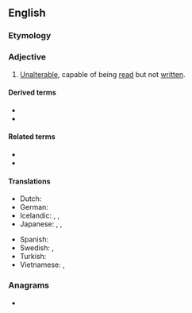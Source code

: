 ==English==
{{wikipedia}}

===Etymology===
{{compound|en|read|only}}

===Adjective===
{{en-adj|-}}

# {{lb|en|computing}} [[unalterable|Unalterable]], capable of being [[read]] but not [[written]].

====Derived terms====
* {{l|en|read-only access}}
* {{l|en|read-only memory}}

====Related terms====
* {{l|en|read-write}}
* {{l|en|write-only}}

====Translations====
{{trans-top|capable of being read but not written}}
* Dutch: {{t|nl|alleen-lezen}}
* German: {{t|de|schreibgeschützt}}
* Icelandic: {{qualifier|reading}} {{t|is|les-}}, {{qualifier|write-protected}} {{t|is|ritvarinn|m}}, {{t|is|skrifvarinn|m}}
* Japanese: {{t|ja|読み込み専用|tr=yomikomi-sen'yō|sc=Jpan}}, {{t|ja|読み出し専用|tr=yomidashi-sen'yō|sc=Jpan}}, {{t|ja|読み取り専用|tr=yomitori-sen'yō|sc=Jpan}}
{{trans-mid}}
* Spanish: {{t|es|de solo lectura}}
* Swedish: {{t+|sv|skrivskyddad|c}}, {{t+|sv|skrivskyddat|n}}
* Turkish: {{t|tr|salt okunur}}
* Vietnamese: {{t|vi|chỉ-đọc}}, {{t|vi|chỉ đọc}}
{{trans-bottom}}

===Anagrams===
* {{anagrams|en|rondelay}}